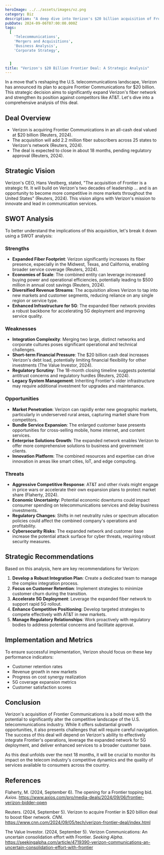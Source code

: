 ```yaml
---
heroImage: ../../assets/images/vz.png
category: Biz
description: "A deep dive into Verizon's $20 billion acquisition of Frontier Communications, exploring the strategic implications, challenges, and potential outcomes of this game-changing deal."
pubDate: 2024-09-06T07:00:00.000Z
tags:
  [
    'Telecommunications',
    'Mergers and Acquisitions',
    'Business Analysis',
    'Corporate Strategy',


  ]
title: "Verizon's $20 Billion Frontier Deal: A Strategic Analysis"
---
```



In a move that's reshaping the U.S. telecommunications landscape, Verizon has announced its plan to acquire Frontier Communications for $20 billion. This strategic decision aims to significantly expand Verizon's fiber network and strengthen its position against competitors like AT&T. Let's dive into a comprehensive analysis of this deal.

## Deal Overview

- Verizon is acquiring Frontier Communications in an all-cash deal valued at $20 billion (Reuters, 2024).
- The acquisition will add 2.2 million fiber subscribers across 25 states to Verizon's network (Reuters, 2024).
- The deal is expected to close in about 18 months, pending regulatory approval (Reuters, 2024).

## Strategic Vision

Verizon's CEO, Hans Vestberg, stated, "The acquisition of Frontier is a strategic fit. It will build on Verizon's two decades of leadership ... and is an opportunity to become more competitive in more markets throughout the United States" (Reuters, 2024). This vision aligns with Verizon's mission to innovate and lead in communication services.

## SWOT Analysis

To better understand the implications of this acquisition, let's break it down using a SWOT analysis:

### Strengths

- **Expanded Fiber Footprint**: Verizon significantly increases its fiber presence, especially in the Midwest, Texas, and California, enabling broader service coverage (Reuters, 2024).
- **Economies of Scale**: The combined entity can leverage increased buying power and operational efficiencies, potentially leading to $500 million in annual cost savings (Reuters, 2024).
- **Diversified Revenue Streams**: The acquisition allows Verizon to tap into new markets and customer segments, reducing reliance on any single region or service type.
- **Enhanced Infrastructure for 5G**: The expanded fiber network provides a robust backbone for accelerating 5G deployment and improving service quality.

### Weaknesses

- **Integration Complexity**: Merging two large, distinct networks and corporate cultures poses significant operational and technical challenges.
- **Short-term Financial Pressure**: The $20 billion cash deal increases Verizon's debt load, potentially limiting financial flexibility for other investments (The Value Investor, 2024).
- **Regulatory Scrutiny**: The 18-month closing timeline suggests potential antitrust concerns and regulatory hurdles (Reuters, 2024).
- **Legacy System Management**: Inheriting Frontier's older infrastructure may require additional investment for upgrades and maintenance.

### Opportunities

- **Market Penetration**: Verizon can rapidly enter new geographic markets, particularly in underserved rural areas, capturing market share from competitors.
- **Bundle Service Expansion**: The enlarged customer base presents opportunities for cross-selling mobile, home internet, and content services.
- **Enterprise Solutions Growth**: The expanded network enables Verizon to offer more comprehensive solutions to business and government clients.
- **Innovation Platform**: The combined resources and expertise can drive innovation in areas like smart cities, IoT, and edge computing.

### Threats

- **Aggressive Competitive Response**: AT&T and other rivals might engage in price wars or accelerate their own expansion plans to protect market share (Flaherty, 2024).
- **Economic Uncertainty**: Potential economic downturns could impact consumer spending on telecommunications services and delay business investments.
- **Regulatory Changes**: Shifts in net neutrality rules or spectrum allocation policies could affect the combined company's operations and profitability.
- **Cybersecurity Risks**: The expanded network and customer base increase the potential attack surface for cyber threats, requiring robust security measures.

## Strategic Recommendations

Based on this analysis, here are key recommendations for Verizon:

1. **Develop a Robust Integration Plan**: Create a dedicated team to manage the complex integration process.
2. **Focus on Customer Retention**: Implement strategies to minimize customer churn during the transition.
3. **Accelerate 5G Deployment**: Leverage the expanded fiber network to support rapid 5G rollout.
4. **Enhance Competitive Positioning**: Develop targeted strategies to compete effectively with AT&T in new markets.
5. **Manage Regulatory Relationships**: Work proactively with regulatory bodies to address potential concerns and facilitate approval.

## Implementation and Metrics

To ensure successful implementation, Verizon should focus on these key performance indicators:

- Customer retention rates
- Revenue growth in new markets
- Progress on cost synergy realization
- 5G coverage expansion metrics
- Customer satisfaction scores

## Conclusion

Verizon's acquisition of Frontier Communications is a bold move with the potential to significantly alter the competitive landscape of the U.S. telecommunications industry. While it offers substantial growth opportunities, it also presents challenges that will require careful navigation. The success of this deal will depend on Verizon's ability to effectively integrate Frontier's operations, leverage the expanded network for 5G deployment, and deliver enhanced services to a broader customer base.

As this deal unfolds over the next 18 months, it will be crucial to monitor its impact on the telecom industry's competitive dynamics and the quality of services available to consumers across the country.

## References

Flaherty, M. (2024, September 6). The opening for a Frontier topping bid. _Axios_. https://www.axios.com/pro/media-deals/2024/09/06/frontier-verizon-bidder-open

Reuters. (2024, September 5). Verizon to acquire Frontier in $20 billion deal to boost fiber network. _CNN_. https://www.cnn.com/2024/09/05/tech/verizon-frontier-deal/index.html

The Value Investor. (2024, September 5). Verizon Communications: An uncertain consolidation effort with Frontier. _Seeking Alpha_. https://seekingalpha.com/article/4719390-verizon-communications-an-uncertain-consolidation-effort-with-frontier
